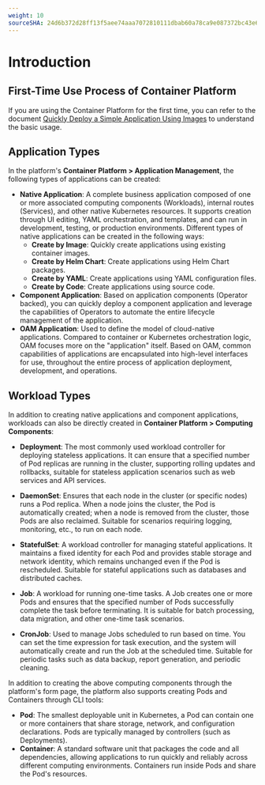 ```yaml
---
weight: 10
sourceSHA: 24d6b372d28ff13f5aee74aaa7072810111dbab60a78ca9e087372bc43e65932
---
```


# Introduction

## First-Time Use Process of Container Platform

If you are using the Container Platform for the first time, you can refer to the document [Quickly Deploy a Simple Application Using Images](./quick_start/quick_start_acp.mdx) to understand the basic usage.

## Application Types

In the platform's **Container Platform > Application Management**, the following types of applications can be created:

- **Native Application**: A complete business application composed of one or more associated computing components (Workloads), internal routes (Services), and other native Kubernetes resources. It supports creation through UI editing, YAML orchestration, and templates, and can run in development, testing, or production environments. Different types of native applications can be created in the following ways:
  - **Create by Image**: Quickly create applications using existing container images.
  - **Create by Helm Chart**: Create applications using Helm Chart packages.
  - **Create by YAML**: Create applications using YAML configuration files.
  - **Create by Code**: Create applications using source code.
- **Component Application**: Based on application components (Operator backed), you can quickly deploy a component application and leverage the capabilities of Operators to automate the entire lifecycle management of the application.
- **OAM Application**: Used to define the model of cloud-native applications. Compared to container or Kubernetes orchestration logic, OAM focuses more on the "application" itself. Based on OAM, common capabilities of applications are encapsulated into high-level interfaces for use, throughout the entire process of application deployment, development, and operations.

## Workload Types

In addition to creating native applications and component applications, workloads can also be directly created in **Container Platform > Computing Components**:

- **Deployment**: The most commonly used workload controller for deploying stateless applications. It can ensure that a specified number of Pod replicas are running in the cluster, supporting rolling updates and rollbacks, suitable for stateless application scenarios such as web services and API services.

- **DaemonSet**: Ensures that each node in the cluster (or specific nodes) runs a Pod replica. When a node joins the cluster, the Pod is automatically created; when a node is removed from the cluster, those Pods are also reclaimed. Suitable for scenarios requiring logging, monitoring, etc., to run on each node.

- **StatefulSet**: A workload controller for managing stateful applications. It maintains a fixed identity for each Pod and provides stable storage and network identity, which remains unchanged even if the Pod is rescheduled. Suitable for stateful applications such as databases and distributed caches.

- **Job**: A workload for running one-time tasks. A Job creates one or more Pods and ensures that the specified number of Pods successfully complete the task before terminating. It is suitable for batch processing, data migration, and other one-time task scenarios.

- **CronJob**: Used to manage Jobs scheduled to run based on time. You can set the time expression for task execution, and the system will automatically create and run the Job at the scheduled time. Suitable for periodic tasks such as data backup, report generation, and periodic cleaning.

In addition to creating the above computing components through the platform's form page, the platform also supports creating Pods and Containers through CLI tools:

- **Pod**: The smallest deployable unit in Kubernetes, a Pod can contain one or more containers that share storage, network, and configuration declarations. Pods are typically managed by controllers (such as Deployments).
- **Container**: A standard software unit that packages the code and all dependencies, allowing applications to run quickly and reliably across different computing environments. Containers run inside Pods and share the Pod's resources.
